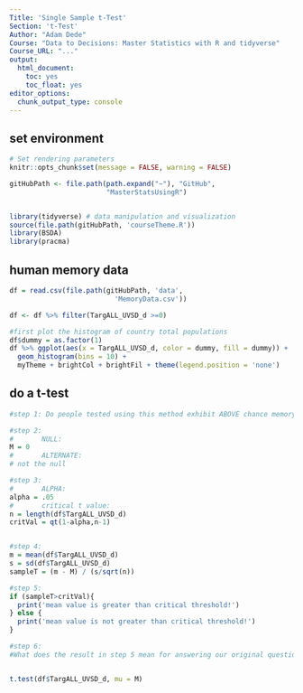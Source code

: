 ```yaml
---
Title: 'Single Sample t-Test'
Section: 't-Test'
Author: "Adam Dede"
Course: "Data to Decisions: Master Statistics with R and tidyverse"
Course_URL: "..." 
output:
  html_document:
    toc: yes
    toc_float: yes
editor_options:
  chunk_output_type: console
---
```



## set environment

```r

# Set rendering parameters
knitr::opts_chunk$set(message = FALSE, warning = FALSE)

gitHubPath <- file.path(path.expand("~"), "GitHub", 
                        "MasterStatsUsingR")


library(tidyverse) # data manipulation and visualization
source(file.path(gitHubPath, 'courseTheme.R'))
library(BSDA)
library(pracma)

```

## human memory data

```r
df = read.csv(file.path(gitHubPath, 'data',
                          'MemoryData.csv'))

df <- df %>% filter(TargALL_UVSD_d >=0)

#first plot the histogram of country total populations 
df$dummy = as.factor(1)
df %>% ggplot(aes(x = TargALL_UVSD_d, color = dummy, fill = dummy)) + 
  geom_histogram(bins = 10) + 
  myTheme + brightCol + brightFil + theme(legend.position = 'none')

```

## do a t-test 

```r



#step 1: Do people tested using this method exhibit ABOVE chance memory? 

#step 2: 
#       NULL: 
M = 0
#       ALTERNATE: 
# not the null 

#step 3: 
#       ALPHA:
alpha = .05
#       critical t value: 
n = length(df$TargALL_UVSD_d)
critVal = qt(1-alpha,n-1)


#step 4: 
m = mean(df$TargALL_UVSD_d)
s = sd(df$TargALL_UVSD_d)
sampleT = (m - M) / (s/sqrt(n))

#step 5: 
if (sampleT>critVal){
  print('mean value is greater than critical threshold!')
} else { 
  print('mean value is not greater than critical threshold!')
}

#step 6: 
#What does the result in step 5 mean for answering our original question? 


t.test(df$TargALL_UVSD_d, mu = M)


```

